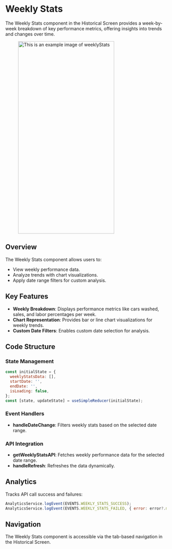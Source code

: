 
# Weekly Stats

The Weekly Stats component in the Historical Screen provides a week-by-week breakdown of key performance metrics, offering insights into trends and changes over time.

<figure> <img src="/img/inventory/weeklyStats.png" alt="This is an example image  of weeklyStats" width="300" height="600" /></figure>

## Overview

The Weekly Stats component allows users to:

- View weekly performance data.
- Analyze trends with chart visualizations.
- Apply date range filters for custom analysis.

## Key Features

- **Weekly Breakdown**:  Displays performance metrics like cars washed, sales, and labor percentages per week.
- **Chart Representation**: Provides bar or line chart visualizations for weekly trends.
- **Custom Date Filters**: Enables custom date selection for analysis.


## Code Structure

### State Management

```javascript
const initialState = {
  weeklyStatsData: [],
  startDate: '',
  endDate: '',
  isLoading: false,
};
const [state, updateState] = useSimpleReducer(initialState);
```

### Event Handlers

- **handleDateChange**: Filters weekly stats based on the selected date range.

### API Integration

- **getWeeklyStatsAPI**: Fetches weekly performance data for the selected date range.
- **handleRefresh**: Refreshes the data dynamically.

## Analytics

Tracks API call success and failures:

```javascript
AnalyticsService.logEvent(EVENTS.WEEKLY_STATS_SUCCESS);
AnalyticsService.logEvent(EVENTS.WEEKLY_STATS_FAILED, { error: error?.message });
```

## Navigation

The Weekly Stats component is accessible via the tab-based navigation in the Historical Screen.




